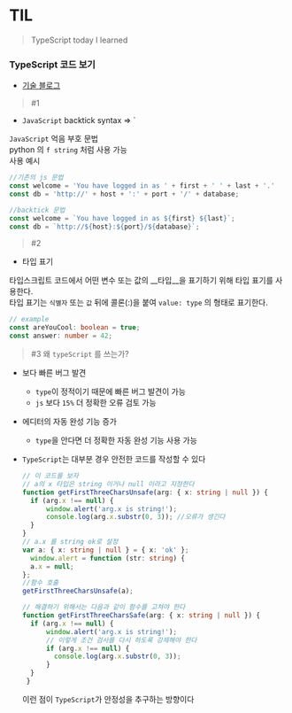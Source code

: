 # TIL
> TypeScript today I learned

### TypeScript 코드 보기
- <a href="https://github.com/min050410/TechBlog">기술 블로그</a>

> #1

- `JavaScript` backtick syntax => \`

`JavaScript` 억음 부호 문법  
python 의 `f string` 처럼 사용 가능  
사용 예시
```typescript
//기존의 js 문법
const welcome = 'You have logged in as ' + first + ' ' + last + '.'
const db = 'http://' + host + ':' + port + '/' + database;
```

```typescript
//backtick 문법
const welcome = `You have logged in as ${first} ${last}`;
const db = `http://${host}:${port}/${database}`;
```
> #2

- 타입 표기  

타입스크립트 코드에서 어떤 변수 또는 값의 __타입__을 표기하기 위해 타입 표기를 사용한다.  
타입 표기는 `식별자` 또는 `값` 뒤에 콜론(:)을 붙여 `value: type` 의 형태로 표기한다.
```ts
// example
const areYouCool: boolean = true;
const answer: number = 42;
```

> #3
왜 `typeScript` 를 쓰는가?
  
- 보다 빠른 버그 발견
  - `type`이 정적이기 때문에 빠른 버그 발견이 가능
  - `js` 보다 `15%` 더 정확한 오류 검토 가능
- 에디터의 자동 완성 기능 증가
  - `type`을 안다면 더 정확한 자동 완성 기능 사용 가능
- `TypeScript`는 대부분 경우 안전한 코드를 작성할 수 있다
     
  ```ts
  // 이 코드를 보자
  // a의 x 타입은 string 이거나 null 이라고 지정한다
  function getFirstThreeCharsUnsafe(arg: { x: string | null }) {
    if (arg.x !== null) {
        window.alert('arg.x is string!');
        console.log(arg.x.substr(0, 3)); //오류가 생긴다
    }
  }
  // a.x 를 string ok로 설정
  var a: { x: string | null } = { x: 'ok' };
    window.alert = function (str: string) {
    a.x = null;
  };
  //함수 호출
  getFirstThreeCharsUnsafe(a);
  ```
  ```ts
  // 해결하기 위해서는 다음과 같이 함수를 고쳐야 한다
  function getFirstThreeCharsSafe(arg: { x: string | null }) {
    if (arg.x !== null) {
        window.alert('arg.x is string!');
        // 이렇게 조건 검사를 다시 하도록 강제해야 한다
        if (arg.x !== null) {
          console.log(arg.x.substr(0, 3));
        }
    }
   }
  ```
  이런 점이 `TypeScript`가 안정성을 추구하는 방향이다
